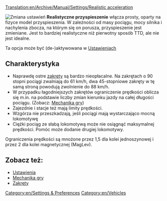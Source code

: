 [[Translation:en/Archive/Manual/Settings/Realistic acceleration]]

[[File:pl/Przyspieszenie realistyczne.png|frame|right|Zmiana ustawień]]
'''Realistyczne przyspieszenie''' włącza prosty, oparty na fizyce model przyspieszenia. W zależności od masy pociągu, mocy silnika i nachylenia zbocza, na którym się on porusza, przyspieszenie jest zmieniane. Jest to bardziej realistyczne niż pierwotny sposób TTD, ale nie jest idealne.

Ta opcja może być (de-)aktywowana w [[pl/Ustawienia/Pojazdy#model-przyspieszania-pociagu|Ustawieniach]]

==Charakterystyka==
* Naprawdę ostre [[pl/Community/Zakręty|zakręty]] są bardzo nieopłacalne. Na zakrętach o 90 stopni pociągi zwalniają do 61 km/h, dwa 45-stopniowe zakręty w tę samą stroną powodują zwolnienie do 88 km/h.
* W przypadku łagodniejszych zakrętów ograniczenie prędkości oblicza się m.in. na podstawie liczby zmian kierunku jazdy na całej długości pociągu. (Zobacz: [[pl/Manual/Game Mechanics/Main Page#pociagi|Mechanika gry]])
* Zajezdnie i stacje też mają limity prędkości.
* Wzgórza nie przeszkadzają, jeśli pociągi mają wystarczająco mocną lokomotywę
* Ciężki pociąg ze słabą lokomotywą może nie osiągnąć maksymalnej prędkości. Pomóc może dodanie drugiej lokomotywy.

Ograniczenia prędkości są mnożone przez 1,5 dla kolei jednoszynowej i przez 2 dla kolei magnetycznej (MagLev).

==Zobacz też:==
* [[pl/Ustawienia/Pojazdy#model-przyspieszania-pociagu|Ustawienia]]
* [[pl/Manual/Game Mechanics/Main Page#pociagi|Mechanika gry]]
* [[pl/Community/Zakręty|Zakręty]]

[[Category:en/Settings & Preferences]]
[[Category:en/Vehicles]]